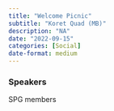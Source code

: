 ```yaml
---
title: "Welcome Picnic"
subtitle: "Koret Quad (MB)"
description: "NA"
date: "2022-09-15"
categories: [Social]
date-format: medium 
---
```


### Speakers  
SPG members




